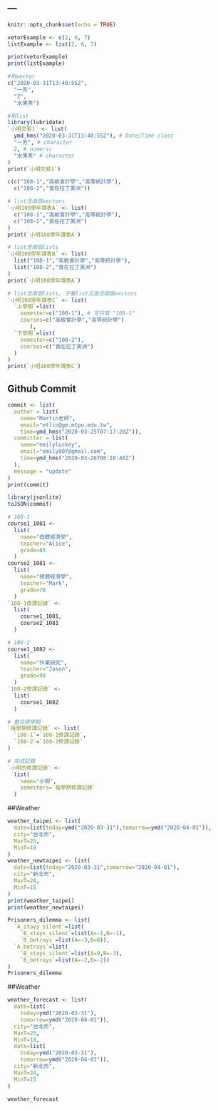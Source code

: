 ---
---

```r
knitr::opts_chunk$set(echo = TRUE)
```
```r
vetorExample <- c(2, 6, 7)
listExample <- list(2, 6, 7)

print(vetorExample)
print(listExample)
```

```r
#用vector
c("2020-03-31T13:40:55Z",
  "一芳",
  "2",
  "水果茶")

#用list
library(lubridate)
`小明交易1` <- list(
  ymd_hms("2020-03-31T13:40:55Z"), # Date/Time class
  "一芳", # character
  2, # numeric
  "水果茶" # character
)
print(`小明交易1`)
```

```r
c(c("108-1","高級會計學","高等統計學"),
  c("108-2","食在拉丁美洲"))

```

```r
# list含兩個vectors
`小明108學年課表A` <- list(
  c("108-1","高級會計學","高等統計學"),
  c("108-2","食在拉丁美洲")
)
print(`小明108學年課表A`)
```

```r
# list含兩個lists
`小明108學年課表B` <- list(
  list("108-1","高級會計學","高等統計學"),
  list("108-2","食在拉丁美洲")
)
print(`小明108學年課表A`)
```

```r
# list含兩個lists, 子層list又各含兩個vectors
`小明108學年課表C` <- list(
  `上學期`=list(
    semester=c("108-1"), # 可只寫 "108-1"
    courses=c("高級會計學","高等統計學")
       ),
  `下學期`=list(
    semester=c("108-2"),
    courses=c("食在拉丁美洲")
  )
)
print(`小明108學年課表C`)
```


## Github Commit
```r
commit <- list(
  author = list(
    name="Martin老師",
    email="mtlin@gm.mtpu.edu.tw",
    time=ymd_hms("2020-03-25T07:17:20Z")),
  committer = list(
    name="emilyluckey",
    email="emily007@gmail.com",
    time=ymd_hms("2020-03-26T08:18:40Z")
  ),
  message = "update"
)
print(commit)
```


```r
library(jsonlite)
toJSON(commit)
```


```r
# 108-1 
course1_1081 <- 
  list(
    name="個體經濟學",
    teacher="Alice",
    grade=85
  )
course2_1081 <-
  list(
    name="總體經濟學",
    teacher="Mark",
    grade=78
  )
`108-1修課記錄` <- 
  list(
    course1_1081,
    course2_1081
  )

# 108-2
course1_1082 <- 
  list(
    name="作業研究",
    teacher="Jason",
    grade=90
  )
`108-2修課記錄` <- 
  list(
    course1_1082
  )

# 整合兩學期
`每學期修課記錄` <- list(
  `108-1`=`108-1修課記錄`,
  `108-2`=`108-2修課記錄`
)

# 完成記錄
`小明的修課記錄` <- 
  list(
    name="小明",
    semesters=`每學期修課記錄`
  )
```

##Weather
```r
weather_taipei <- list(
  date=list(today=ymd("2020-03-31"),tomorrow=ymd("2020-04-01")),
  city="台北市",
  MaxT=25,
  MinT=18
)
weather_newtaipei <- list(
  date=list(today="2020-03-31",tomorrow="2020-04-01"),
  city="新北市",
  MaxT=24,
  MinT=15
)
print(weather_taipei)
print(weather_newtaipei)
```


```r
Prisoners_dilemma <- list(
  `A_stays_silent`=list(
    `B_stays_silent`=list(A=-1,B=-1),
    `B_betrays`=list(A=-3,B=0)),
  `A_betrays`=list(
    `B_stays_silent`=list(A=0,B=-3),
    `B_betrays`=list(A=-2,B=-2))
)
Prisoners_dilemma
```

##Weather
```r
weather_forecast <- list(
  date=list(
    today=ymd("2020-03-31"),
    tomorrow=ymd("2020-04-01")),
  city="台北市",
  MaxT=25,
  MinT=18,
  date=list(
    today=ymd("2020-03-31"),
    tomorrow=ymd("2020-04-01")),
  city="新北市",
  MaxT=24,
  MinT=15
)

weather_forecast
```


